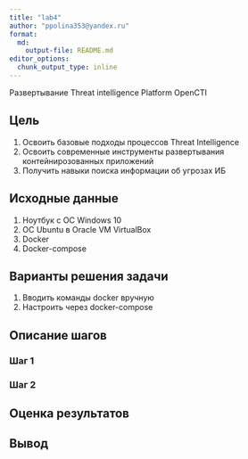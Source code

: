 ```yaml
---
title: "lab4"
author: "ppolina353@yandex.ru"
format:   
  md:
    output-file: README.md
editor_options: 
  chunk_output_type: inline
---
```

Развертывание Threat intelligence Platform OpenCTI

## Цель

1. Освоить базовые подходы процессов Threat Intelligence \n
2. Освоить современные инструменты развертывания контейнирозованных приложений \n
3. Получить навыки поиска информации об угрозах ИБ \n

## Исходные данные

1. Ноутбук с ОС Windows 10 \n
2. ОС Ubuntu в Oracle VM VirtualBox \n
3. Docker
4. Docker-compose

## Варианты решения задачи

1. Вводить команды docker вручную \n
2. Настроить через docker-compose \n

## Описание шагов

### Шаг 1



### Шаг 2



## Оценка результатов



## Вывод


